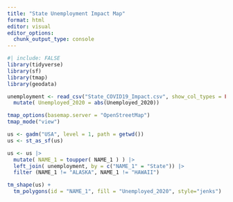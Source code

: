 ```yaml
---
title: "State Unemployment Impact Map"
format: html
editor: visual
editor_options: 
  chunk_output_type: console
---
```


```r
#| include: FALSE
library(tidyverse)
library(sf)
library(tmap)
library(geodata)

unemployment <- read_csv("State_COVID19_Impact.csv", show_col_types = FALSE) |>
  mutate( Unemployed_2020 = abs(Unemployed_2020))

tmap_options(basemap.server = "OpenStreetMap")
tmap_mode("view")
```


```r

us <- gadm("USA", level = 1, path = getwd())
us <- st_as_sf(us)

us <- us |> 
  mutate( NAME_1 = toupper( NAME_1 ) ) |> 
  left_join( unemployment, by = c("NAME_1" = "State")) |>
  filter (NAME_1 != "ALASKA", NAME_1 != "HAWAII")

```


```r

tm_shape(us) +
  tm_polygons(id = "NAME_1", fill = "Unemployed_2020", style="jenks")
```
